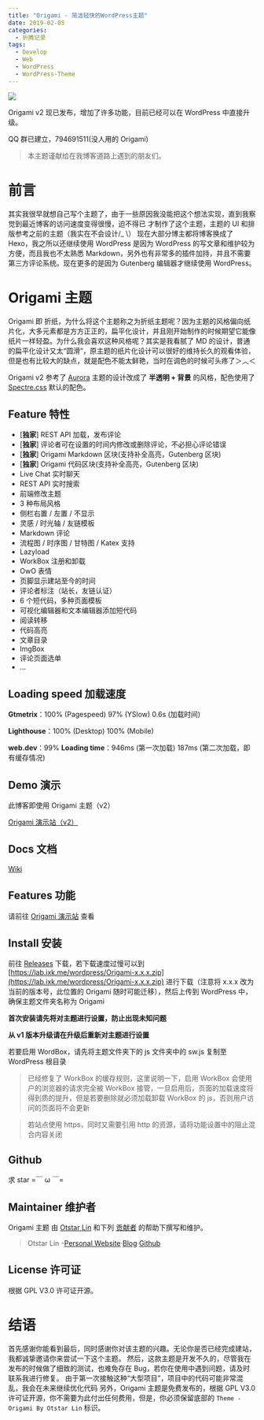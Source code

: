 ```yaml
---
title: "Origami - 简洁轻快的WordPress主题"
date: 2019-02-05
categories:
  - 折腾记录
tags:
  - Develop
  - Web
  - WordPress
  - WordPress-Theme
---
```


![](https://static.yecdn.com/syfxlin/blog-img/origami-screenshot-min.png)

Origami v2 现已发布，增加了许多功能，目前已经可以在 WordPress 中直接升级。

QQ 群已建立，794691511(没人用的 Origami)

> 本主题谨献给在我博客道路上遇到的朋友们。

# 前言

其实我很早就想自己写个主题了，由于一些原因我没能把这个想法实现，直到我察觉到最近博客的访问速度变得很慢，迫不得已 才制作了这个主题，主题的 UI 和排版参考之前的主题（我实在不会设计/\_ \\） 现在大部分博主都将博客换成了 Hexo，我之所以还继续使用 WordPress 是因为 WordPress 的写文章和维护较为方便，而且我也不太熟悉 Markdown，另外也有非常多的插件加持，并且不需要第三方评论系统。现在更多的是因为 Gutenberg 编辑器才继续使用 WordPress。

# Origami 主题

Origami 即 折纸，为什么将这个主题称之为折纸主题呢？因为主题的风格偏向纸片化，大多元素都是方方正正的，扁平化设计，并且刚开始制作的时候期望它能像纸片一样轻盈。为什么我会喜欢这种风格呢？其实是我看腻了 MD 的设计，普通的扁平化设计又太“圆滑”，原主题的纸片化设计可以很好的维持长久的观看体验，但是也有比较大的缺点，就是配色不能太鲜艳，当时在调色的时候可头疼了＞︿＜

Origami v2 参考了 [Aurora](https://github.com/chanshiyucx/aurora) 主题的设计改成了 **半透明 + 背景** 的风格，配色使用了 [Spectre.css](https://picturepan2.github.io/spectre/) 默认的配色。

## Feature 特性

- \[**独家**\] REST API 加载，发布评论
- \[**独家**\] 评论者可在设置的时间内修改或删除评论，不必担心评论错误
- \[**独家**\] Origami Markdown 区块(支持补全高亮，Gutenberg 区块)
- \[**独家**\] Origami 代码区块(支持补全高亮，Gutenberg 区块)
- Live Chat 实时聊天
- REST API 实时搜索
- 前端修改主题
- 3 种布局风格
- 侧栏右置 / 左置 / 不显示
- 灵感 / 时光轴 / 友链模板
- Markdown 评论
- 流程图 / 时序图 / 甘特图 / Katex 支持
- Lazyload
- WorkBox 注册和卸载
- OwO 表情
- 页脚显示建站至今的时间
- 评论者标注（站长，友链认证）
- 6 个短代码，多种页面模板
- 可视化编辑器和文本编辑器添加短代码
- 阅读转移
- 代码高亮
- 文章目录
- ImgBox
- 评论页面选单
- …

## Loading speed 加载速度

**Gtmetrix**：100% (Pagespeed) 97% (YSlow) 0.6s (加载时间)

**Lighthouse**：100% (Desktop) 100% (Mobile)

**web.dev**：99% **Loading time**：946ms (第一次加载) 187ms (第二次加载，即有缓存情况)

## Demo 演示

此博客即使用 Origami 主题（v2）

[Origami 演示站（v2）](https://origami.ixk.me)

## Docs 文档

[Wiki](https://doc.ixk.me/origami/)

## Features 功能

请前往 [Origami 演示站](https://origami.ixk.me/) 查看

## Install 安装

前往 [Releases](https://github.com/syfxlin/origami/releases) 下载，若下载速度过慢可以到 [https://lab.ixk.me/wordpress/Origami-x.x.x.zip](https://lab.ixk.me/wordpress/Origami-x.x.x.zip) 进行下载（注意将 x.x.x 改为当前的版本号，此位置的 Origami 随时可能迁移），然后上传到 WordPress 中，确保主题文件夹名称为 Origami

**首次安装请先将对主题进行设置，防止出现未知问题**

**从 v1 版本升级请在升级后重新对主题进行设置**

若要启用 WordBox，请先将主题文件夹下的 js 文件夹中的 sw.js 复制至 WordPress 根目录

> 已经修复了 WorkBox 的缓存规则，这里说明一下，启用 WorkBox 会使用户的浏览器的请求完全被 WorkBox 接管，一旦启用后，页面的加载速度将得到质的提升，但是若要删除就必须加载卸载 WorkBox 的 js，否则用户访问的页面将不会更新

> 若站点使用 https，同时又需要引用 http 的资源，请将功能设置中的阻止混合内容关闭

## Github

求 star =￣ ω ￣=

## Maintainer 维护者

Origami 主题 由 [Otstar Lin](https://ixk.me/) 和下列 [贡献者](https://github.com/syfxlin/origami/graphs/contributors) 的帮助下撰写和维护。

> Otstar Lin -[Personal Website](https://ixk.me/)·[Blog](https://blog.ixk.me/)·[Github](https://github.com/syfxlin)

## License 许可证

根据 GPL V3.0 许可证开源。

# 结语

首先感谢你能看到最后，同时感谢你对该主题的兴趣。无论你是否已经完成建站，我都诚挚邀请你来尝试一下这个主题。 然后，这款主题是开发不久的，尽管我在发布的时候做了细致的测试，也难免存在 Bug，若你在使用中遇到问题，请及时联系我进行修复。 由于第一次接触这种“大型项目”，项目中的代码可能非常混乱，我会在未来继续优化代码 另外，Origami 主题是免费发布的，根据 GPL V3.0 许可证开源，你不需要为此付出任何费用，但是，你必须保留底部的 `Theme - Origami By Otstar Lin` 标识。
